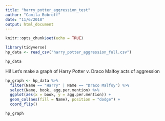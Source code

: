 ```yaml
---
title: "harry_potter_aggression_test"
author: "Camila Bobroff"
date: "11/6/2018"
output: html_document
---
```


```r
knitr::opts_chunk$set(echo = TRUE)
```

```r

library(tidyverse)
hp_data <- read_csv("harry_potter_aggression_full.csv")

hp_data

```

Hi!
Let's make a graph of Harry Potter v. Draco Malfoy acts of aggression

```r

hp_graph <- hp_data %>% 
  filter(Name == "Harry" | Name == "Draco Malfoy") %>% 
  select(Name, book, agg.per.mention) %>% 
  ggplot(aes(x = book, y = agg.per.mention)) +
  geom_col(aes(fill = Name), position = "dodge") +
  coord_flip()

hp_graph

```

